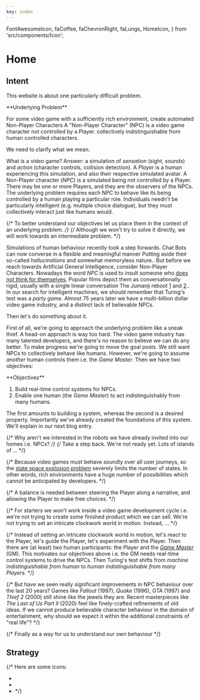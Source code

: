 ```yaml
---
key: index
---
```


  FontAwesomeIcon,
  faCoffee,
  faChevronRight,
  faLungs,
  HomeIcon,
} from 'src/components/Icon';


# Home

## Intent

This website is about one particularly difficult problem. 

<Card id="underlying-problem"> 
**Underlying Problem**

For some video game with a sufficiently rich environment,
create automated Non-Player Characters <SideNote>A "Non-Player Character" (NPC) is a video game character not controlled by a Player.</SideNote>
collectively indistinguishable from human controlled characters.
</Card>

We need to clarify what we mean.

What is a video game?
Answer: a simulation of _sensation_ (sight, sounds) and _action_ (character controls, collision detection).
A _Player_ is a human experiencing this simulation, and also their respective simulated avatar.
A Non-Player character (_NPC_) is a simulated being not controlled by a Player.
There may be one or more Players, and they are the observers of the NPCs.
The underlying problem requires each NPC to behave like its being controlled by a human playing a particular role.
Individuals needn't be particularly intelligent (e.g. multiple choice dialogue), but they must collectively interact just like humans would.

{/* To better understand our objectives let us place them in the context of an underlying problem. */}
{/* Although we won't try to solve it directly, we will work towards an intermediate problem. */}

Simulations of human behaviour recently took a step forwards.
Chat Bots can now converse in a flexible and meaningful manner <SideNote>Putting aside their so-called _hallucinations_ and somewhat memoryless nature.</SideNote>.
But before we reach towards Artificial General Intelligence,
consider Non-Player Characters. 
Nowadays the word _NPC_ is used to insult someone who [does not think for themselves](https://en.wikipedia.org/wiki/NPC_(meme)).
Popular films depict them as conversationally rigid,
usually with a single linear conversation <SideNote>The Jumanji reboot [1](https://en.wikipedia.org/wiki/Jumanji:_Welcome_to_the_Jungle) and [2](https://en.wikipedia.org/wiki/Jumanji:_The_Next_Level).</SideNote>.
In our search for intelligent machines, we should remember that Turing's test was a _party game_.
Almost 75 years later we have a multi-billion dollar video game industry,
and a distinct lack of believable NPCs.

Then let's do something about it.

First of all,
we're going to approach the <ScrollTo id="underlying-problem">underlying problem</ScrollTo> like a sneak thief.
A head-on approach is way too hard.
The video game industry has many talented developers, and there's no reason to believe we can do any better.
To make progress we're going to move the goal posts.
We still want NPCs to collectively behave like humans.
However, we're going to assume _another_ human controls them i.e. the _Game Master_.
Then we have two objectives:

<Card>
**Objectives**

1. Build real-time control systems for NPCs.
2. Enable one human (the _Game Master_) to act indistinguishably from many humans.
</Card>

The first amounts to building a system, whereas the second is a desired property.
Importantly we've already created the foundations of this system.
We'll explain in our next blog entry.

{/* Why aren't we interested in the robots we have already invited into our homes i.e. NPCs? */}
{/* Take a step back. We're not ready yet. Lots of islands of ... */}


{/* Because video games must behave soundly over all user journeys,
so the [state space explosion problem](https://en.wikipedia.org/wiki/Combinatorial_explosion) severely limits the number of states.
In other words, rich environments have a huge number of possibilities which cannot be anticipated by developers. */}

{/* A balance is needed between steering the Player along a narrative,
and allowing the Player to make free choices. */}


{/* For starters we won't work inside a video game development cycle i.e.
we're not trying to create some finished product which we can sell.
We're not trying to set an intricate clockwork world in motion.
Instead, ... */}

{/* Instead of setting an intricate clockwork world in motion,
let's react to the Player,
let's guide the Player,
let's experiment with the Player.
Then there are (at least) two human participants: the Player and the [_Game Master_](https://en.wikipedia.org/wiki/Gamemaster) (GM).
This motivates our objectives above i.e. the GM needs real-time control systems to drive the NPCs.
Then Turing's test shifts from _machine indistinguishable from human_ to _human indistinguishable from many Players_. */}


{/* But have we seen really significant improvements in NPC behaviour over the last 20 years?
Games like _Fallout_ (1997), _Quake_ (1996), _GTA_ (1997) and _Thief 2_ (2000) still shine like the jewels they are.
Recent masterpieces like _The Last of Us Part II_ (2020) feel like finely-crafted refinements of old ideas.
If we cannot produce believable character behaviour in the domain of entertainment,
why should we expect it within the additional constraints of "real life"? */}

{/* Finally as a way for us to understand our own behaviour */}

## Strategy

{/* 
Here are some icons:
- <FontAwesomeIcon icon={faChevronRight} size="1x" />
- <FontAwesomeIcon icon={faCoffee} size="1x" />
- <FontAwesomeIcon icon={faLungs} size="1x" /> */}

